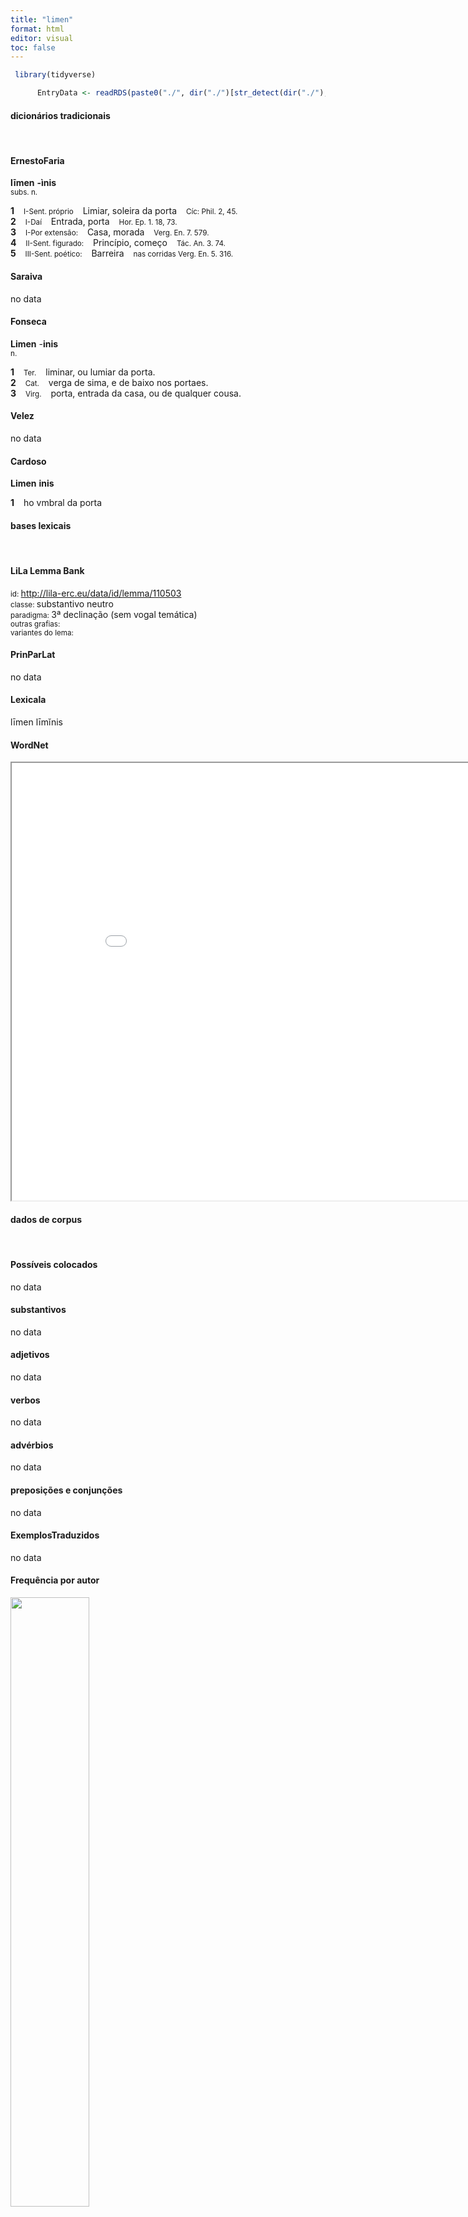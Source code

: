 ```yaml
---
title: "limen"
format: html
editor: visual
toc: false
---
```



```r
 library(tidyverse) 

      EntryData <- readRDS(paste0("./", dir("./")[str_detect(dir("./"), "_xx108-105-109-101-110xx_.rds")]))

```


#### dicionários tradicionais

&emsp;




::: panel-tabset

#### ErnestoFaria

<b>līmen</b> <b>-ìnis</b> <br> <small>subs. n.</small> <br> <small></small>   <p> <b>1</b> &ensp; <small>I-Sent. próprio</small> &ensp; Limiar, soleira da porta &ensp; <small>Cíc: Phil. 2, 45.</small> <br> <b>2</b> &ensp; <small>I-Daí</small> &ensp; Entrada, porta &ensp; <small>Hor. Ep. 1. 18, 73.</small> <br> <b>3</b> &ensp; <small>I-Por extensão:</small> &ensp; Casa, morada &ensp; <small>Verg. En. 7. 579.</small> <br> <b>4</b> &ensp; <small>II-Sent. figurado:</small> &ensp; Princípio, começo &ensp; <small>Tác. An. 3. 74.</small> <br> <b>5</b> &ensp; <small>III-Sent. poético:</small> &ensp; Barreira &ensp; <small>nas corridas Verg. En. 5. 316.</small> </p>




#### Saraiva

no data




#### Fonseca

<b>Limen</b> -<b>inis</b> <br> <small>n.</small>   <p> <b>1</b> &ensp; <small>Ter.</small> &ensp; liminar, ou lumiar da porta. <br> <b>2</b> &ensp; <small>Cat.</small> &ensp; verga de sima, e de baixo nos portaes. <br> <b>3</b> &ensp; <small>Virg.</small> &ensp; porta, entrada da casa, ou de qualquer cousa. </p>




#### Velez

no data




#### Cardoso

<b>Limen</b> <b>inis</b>   <p> <b>1</b> &ensp; ho vmbral da porta </p>


:::



#### bases lexicais

&emsp;






::: panel-tabset

#### LiLa Lemma Bank

<small> id: </small> <a href=' http://lila-erc.eu/data/id/lemma/110503 ' target="_blank"> http://lila-erc.eu/data/id/lemma/110503 </a> <br>
<small> classe: </small> substantivo neutro   <br>
<small> paradigma: </small> 3ª declinação (sem vogal temática) <br>
<small> outras grafias: </small>  <br>
<small> variantes do lema: </small>  <br>





#### PrinParLat

no data




#### Lexicala

līmen 
 līmĭnis




#### WordNet

<iframe width='900' height='700' src='Media/Tree__xx108-105-109-101-110xx__sem_type_lexemes_pt.html'>

</iframe>


:::



#### dados de corpus

&emsp;




::: panel-tabset

#### Possíveis colocados

no data




#### substantivos

no data




#### adjetivos

no data




#### verbos

no data




#### advérbios

no data




#### preposições e conjunções

no data


:::



::: panel-tabset

#### ExemplosTraduzidos

no data




#### Frequência por autor

![](./Media/barchart__xx108-105-109-101-110xx__lemma_BY_author_Frequencies.webp){width=50% fig-alt='This charts plots the frequency of lemma by author_Frequencies. The Vergilius subcorpus registers the highest normalized frequency, with the value of 5.79 and an absolute frequency of 3. The Phaedrus subcorpus follows, with a normalized frequency of 3.04 and an absolute frequency of 2. the subcorpus with the least normalized frequency is Caesar with the normalized value of 0 and an absolute freqeuncy of 0. here are all the values: subcorpus: Caesar ; normalized frequency: 0 ; absolute frequency: 0. subcorpus: Cicero ; normalized frequency: 2 ; absolute frequency: 0.124591961326655. subcorpus: Horatius ; normalized frequency: 2 ; absolute frequency: 1.77604120415594. subcorpus: Ovidius ; normalized frequency: 0 ; absolute frequency: 0. subcorpus: Phaedrus ; normalized frequency: 2 ; absolute frequency: 3.0362835888872. subcorpus: Sallustius ; normalized frequency: 0 ; absolute frequency: 0. subcorpus: Seneca ; normalized frequency: 7 ; absolute frequency: 1.30643325059256. subcorpus: Suetonius ; normalized frequency: 0 ; absolute frequency: 0. subcorpus: Tacitus ; normalized frequency: 0 ; absolute frequency: 0. subcorpus: Vergilius ; normalized frequency: 3 ; absolute frequency: 5.79150579150579. subcorpus: Hieronymus ; normalized frequency: 0 ; absolute frequency: 0'}




#### Frequência por gênero

![](./Media/barchart__xx108-105-109-101-110xx__lemma_BY_genre_Frequencies.webp){width=50% fig-alt='This charts plots the frequency of lemma by genre_Frequencies. The Poesia.épica subcorpus registers the highest normalized frequency, with the value of 5.79 and an absolute frequency of 3. The Poesia.trágica subcorpus follows, with a normalized frequency of 2.61 and an absolute frequency of 3. the subcorpus with the least normalized frequency is Prosa.histórica with the normalized value of 0 and an absolute freqeuncy of 0. here are all the values: subcorpus: Prosa.histórica ; normalized frequency: 0 ; absolute frequency: 0. subcorpus: Prosa.filosófica ; normalized frequency: 4 ; absolute frequency: 0.658967727055567. subcorpus: Prosa.oratória ; normalized frequency: 2 ; absolute frequency: 0.192025193705414. subcorpus: Prosa.epistolográfica ; normalized frequency: 0 ; absolute frequency: 0. subcorpus: Poesia.lírica ; normalized frequency: 2 ; absolute frequency: 1.68251030537562. subcorpus: Poesia.didática ; normalized frequency: 2 ; absolute frequency: 1.69649673424379. subcorpus: Poesia.trágica ; normalized frequency: 3 ; absolute frequency: 2.60597637248089. subcorpus: Poesia.épica ; normalized frequency: 3 ; absolute frequency: 5.79150579150579. subcorpus: Prosa.ficcional ; normalized frequency: 0 ; absolute frequency: 0'}




#### Frequência por século

![](./Media/barchart__xx108-105-109-101-110xx__lemma_BY_period_Frequencies.webp){width=50% fig-alt='This charts plots the frequency of lemma by period_Frequencies. The I.d.C. subcorpus registers the highest normalized frequency, with the value of 1.38 and an absolute frequency of 9. The I.a.C. subcorpus follows, with a normalized frequency of 0.33 and an absolute frequency of 7. the subcorpus with the least normalized frequency is II.d.C. with the normalized value of 0 and an absolute freqeuncy of 0. here are all the values: subcorpus: I.a.C. ; normalized frequency: 7 ; absolute frequency: 0.3258087037468. subcorpus: I.d.C. ; normalized frequency: 9 ; absolute frequency: 1.37677833868747. subcorpus: II.d.C. ; normalized frequency: 0 ; absolute frequency: 0. subcorpus: IV.d.C. ; normalized frequency: 0 ; absolute frequency: 0'}


:::

